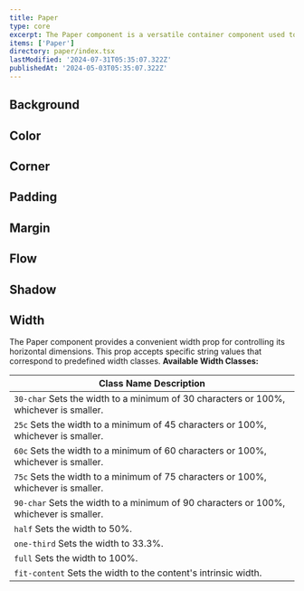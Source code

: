 ```yaml
---
title: Paper
type: core
excerpt: The Paper component is a versatile container component used to display content. It can be customized with different background colors, text colors, corners, padding, spacing, shadow, and more.
items: ['Paper']
directory: paper/index.tsx
lastModified: '2024-07-31T05:35:07.322Z'
publishedAt: '2024-05-03T05:35:07.322Z'
---
```


## Background

<Playground name="accordionCollapsible" root="accordion" />

## Color

<Playground name="accordionCollapsible" root="accordion" />

## Corner

<Playground name="accordionCollapsible" root="accordion" />

## Padding

<Playground name="accordionCollapsible" root="accordion" />

## Margin

<Playground name="accordionCollapsible" root="accordion" />

## Flow

<Playground name="accordionCollapsible" root="accordion" />

## Shadow

<Playground name="accordionCollapsible" root="accordion" />

## Width

The Paper component provides a convenient width prop for controlling its horizontal dimensions. This prop accepts specific string values that correspond to predefined width classes.
**Available Width Classes:**

| Class Name Description                                                                |
| ------------------------------------------------------------------------------------- |
| `30-char` Sets the width to a minimum of 30 characters or 100%, whichever is smaller. |
| `25c` Sets the width to a minimum of 45 characters or 100%, whichever is smaller.     |
| `60c` Sets the width to a minimum of 60 characters or 100%, whichever is smaller.     |
| `75c` Sets the width to a minimum of 75 characters or 100%, whichever is smaller.     |
| `90-char` Sets the width to a minimum of 90 characters or 100%, whichever is smaller. |
| `half` Sets the width to 50%.                                                         |
| `one-third` Sets the width to 33.3%.                                                  |
| `full` Sets the width to 100%.                                                        |
| `fit-content` Sets the width to the content's intrinsic width.                        |

<Playground name="accordionCollapsible" root="accordion" />

<Playground name="accordionCollapsible" root="accordion" />
